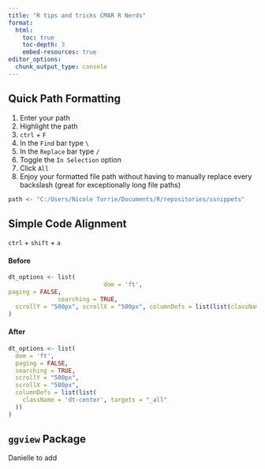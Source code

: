 ```yaml
---
title: "R tips and tricks CMAR R Nerds"
format:
  html:
    toc: true
    toc-depth: 3
    embed-resources: true
editor_options: 
  chunk_output_type: console
---
```


## Quick Path Formatting
1. Enter your path
2. Highlight the path
3. `ctrl` + `F`
4. In the `Find` bar type `\`
5. In the `Replace` bar type `/`
6. Toggle the `In Selection` option
7. Click `All`
8. Enjoy your formatted file path without having to manually replace every backslash (great for exceptionally long file paths)

```r
path <- "C:/Users/Nicole Torrie/Documents/R/repositories/ssnippets"
```



## Simple Code Alignment
`ctrl` + `shift` + `a`

#### Before
```r
dt_options <- list(
                           dom = 'ft',
paging = FALSE,
              searching = TRUE,
  scrollY = "500px", scrollX = "500px", columnDefs = list(list(className = 'dt-center', targets = "_all"))
)
```

#### After
```r
dt_options <- list(
  dom = 'ft',
  paging = FALSE,
  searching = TRUE,
  scrollY = "500px",
  scrollX = "500px",
  columnDefs = list(list(
    className = 'dt-center', targets = "_all"
  ))
)
```




## `ggview` Package
Danielle to add






